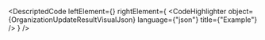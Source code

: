 
<DescriptedCode
  leftElement={<OrganizationUpdateResultDesc />}
  rightElement={
    <CodeHighlighter
      object={OrganizationUpdateResultVisualJson}
      language={"json"}
      title={"Example"}
    />
  }
/>
